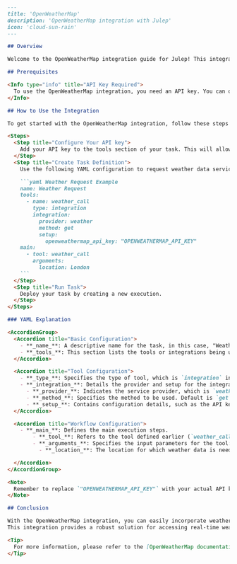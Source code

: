 ```markdown
---
title: 'OpenWeatherMap'
description: 'OpenWeatherMap integration with Julep'
icon: 'cloud-sun-rain'
---

## Overview

Welcome to the OpenWeatherMap integration guide for Julep! This integration allows you to seamlessly access weather data for various locations, enabling you to build workflows that require real-time weather information.

## Prerequisites

<Info type="info" title="API Key Required">
  To use the OpenWeatherMap integration, you need an API key. You can obtain this key by signing up at [OpenWeatherMap](https://home.openweathermap.org/users/sign_up).
</Info>

## How to Use the Integration

To get started with the OpenWeatherMap integration, follow these steps to configure and create a task:

<Steps>
  <Step title="Configure Your API key">
    Add your API key to the tools section of your task. This will allow Julep to authenticate requests to OpenWeatherMap on your behalf.
  </Step>
  <Step title="Create Task Definition">
    Use the following YAML configuration to request weather data service in your task definition:

    ```yaml Weather Request Example
    name: Weather Request
    tools:
      - name: weather_call
        type: integration
        integration:
          provider: weather
          method: get
          setup:
            openweathermap_api_key: "OPENWEATHERMAP_API_KEY"
    main:
      - tool: weather_call
        arguments:
          location: London
    ```
  </Step>
  <Step title="Run Task">
    Deploy your task by creating a new execution.
  </Step>
</Steps>

### YAML Explanation

<AccordionGroup>
  <Accordion title="Basic Configuration">
    - **_name_**: A descriptive name for the task, in this case, "Weather Request".
    - **_tools_**: This section lists the tools or integrations being used. Here, `weather_call` is defined as an integration tool.
  </Accordion>

  <Accordion title="Tool Configuration">
    - **_type_**: Specifies the type of tool, which is `integration` in this context.
    - **_integration_**: Details the provider and setup for the integration.
      - **_provider_**: Indicates the service provider, which is `weather` for OpenWeatherMap.
      - **_method_**: Specifies the method to be used. Default is `get` if not specified. If not specified, the method will be `get` by default.
      - **_setup_**: Contains configuration details, such as the API key (`openweathermap_api_key`) required for authentication.
  </Accordion>

  <Accordion title="Workflow Configuration">
    - **_main_**: Defines the main execution steps.
        - **_tool_**: Refers to the tool defined earlier (`weather_call`).
        - **_arguments_**: Specifies the input parameters for the tool:
          - **_location_**: The location for which weather data is needed.

  </Accordion>
</AccordionGroup>

<Note>
  Remember to replace `"OPENWEATHERMAP_API_KEY"` with your actual API key.
</Note>

## Conclusion

With the OpenWeatherMap integration, you can easily incorporate weather data into your workflows. 
This integration provides a robust solution for accessing real-time weather information, enhancing your workflow's functionality and user experience.

<Tip>
  For more information, please refer to the [OpenWeatherMap documentation](https://openweathermap.org/guide).
</Tip>
```